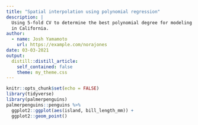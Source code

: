 ```yaml
---
title: "Spatial interpolation using polynomial regression"
description: |
  Using 5-fold CV to determine the best polynomial degree for modeling precipitation data
  in California.
author:
  - name: Josh Yamamoto 
    url: https://example.com/norajones
date: 03-03-2021
output:
  distill::distill_article:
    self_contained: false
    theme: my_theme.css
---
```


```r
knitr::opts_chunk$set(echo = FALSE)
library(tidyverse)
library(palmerpenguins)
palmerpenguins::penguins %>% 
  ggplot2::ggplot(aes(island, bill_length_mm)) +
  ggplot2::geom_point()

```




